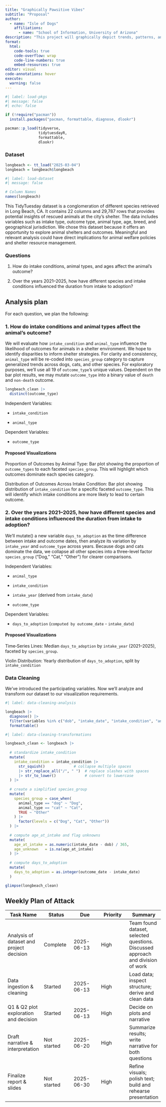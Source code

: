 ```yaml
---
title: "Graphically Pawsitive Vibes"
subtitle: "Proposal"
author: 
  - name: "Isle of Dogs"
    affiliations:
      - name: "School of Information, University of Arizona"
description: "This project will graphically depict trends, patterns, and analysis of Animal Shelter data derived from the TidyTuesday initiative. The dataset includes information about animals taken in and released from the shelter; there are variables such as intake type, outcome type, animal type, breed, age, and more. The primary goal of this project is to identify key factors that influence an animals outcome."
format:
  html:
    code-tools: true
    code-overflow: wrap
    code-line-numbers: true
    embed-resources: true
editor: visual
code-annotations: hover
execute:
  warning: false
---
```


```r
#| label: load-pkgs
#| message: false
#| echo: false

if (!require("pacman")) 
  install.packages("pacman, formattable, diagnose, dlookr")

pacman::p_load(tidyverse,
               tidytuesdayR,
               formattable,
               dlookr)
```

### Dataset

```r
longbeach <- tt_load("2025-03-04")
longbeach = longbeach$longbeach
```

```r
#| label: load-dataset
#| message: false

# Column Names
names(longbeach)

```

This TidyTuesday dataset is a conglomeration of different species retrieved in Long Beach, CA. It contains 22 columns and 29,787 rows that provides potential insights of rescued animals at the city's shelter. The data includes variables such as intake type, outcome type, animal type, age, breed, and geographical jurisdiction. We chose this dataset because it offers an opportunity to explore animal shelters and outcomes. Meaningful and relevant analysis could have direct implications for animal welfare policies and shelter resource management.

### Questions

1.  How do intake conditions, animal types, and ages affect the animal's outcome?

2.  Over the years 2021–2025, how have different species and intake conditions influenced the duration from intake to adoption?

## Analysis plan

For each question, we plan the following:

### 1. How do intake conditions and animal types affect the animal's outcome?

We will evaluate how `intake_condition` and `animal_type` influence the likelihood of outcomes for animals in a shelter environment. We hope to identify disparities to inform shelter strategies. For clarity and consistency, `animal_type` will be re-coded into `species_group` category to capture generalized trends across dogs, cats, and other species. For exploratory purposes, we'll use all 19 of `outcome_type`'s unique values. Dependent on the bar plot results, we may mutate `outcome_type` into a binary value of `death` and `non-death` outcome. 

``` r
longbeach_clean |>
  distinct(outcome_type)
```

Independent Variables:

-   `intake_condition`

-   `animal_type`

Dependent Variables:

-   `outcome_type`

#### Proposed Visualizations

Proportion of Outcomes by Animal Type: Bar plot showing the proportion of `outcome_types` to each faceted `species_group`. This will highlight which outcomes dominate each species category.

Distribution of Outcomes Across Intake Condition: Bar plot showing distribution of `intake_condition` for a specific faceted `outcome_type`. This will identify which intake conditions are more likely to lead to certain outcome.


### 2. Over the years 2021–2025, how have different species and intake conditions influenced the duration from intake to adoption?

We'll mutate() a new variable `days_to_adoption` as the time difference between intake and outcome dates, then analyze its variation by `intake_year` and `outcome_type` across years. Because dogs and cats dominate the data, we collapse all other species into a three-level factor `species_group` (“Dog,” “Cat,” “Other”) for clearer comparisons.

Independent Variables:

-   `animal_type`

-   `intake_condition`

-   `intake_year` (derived from `intake_date`)

-   `outcome_type`

Dependent Variables:

-   `days_to_adoption` (`computed by outcome_date` - `intake_date`)

#### Proposed Visualizations

Time‐Series Lines: Median `days_to_adoption` by `intake_year` (2021–2025), faceted by `species_group`.

Violin Distribution: Yearly distribution of `days_to_adoption`, split by `intake_condition`

### Data Cleaning

We've introduced the participating variables. Now we'll analyze and transform our dataset to our visualization requirements.

```r
#| label: data-cleaning-analysis

longbeach |>
  diagnose() |>
  filter(variables %in% c("dob", "intake_date", "intake_condition", "animal_type",  "outcome_type")) |>
  formattable()
```

```r
#| label: data-cleaning-transformations

longbeach_clean <- longbeach |>
  
  # standardize intake_condition
  mutate(
    intake_condition = intake_condition |>
      str_squish()             # collapse multiple spaces
      |> str_replace_all("/", " ")  # replace slashes with spaces
      |> str_to_lower()             # convert to lowercase
  ) |>
  
  # create a simplified species_group
  mutate(
    species_group = case_when(
      animal_type == "dog" ~ "Dog",
      animal_type == "cat" ~ "Cat",
      TRUE ~ "Other"
    ) |> 
      factor(levels = c("Dog", "Cat", "Other"))
  ) |>
  
  # compute age_at_intake and flag unknowns
  mutate(
    age_at_intake = as.numeric(intake_date - dob) / 365,
    age_unknown   = is.na(age_at_intake)
  ) |>
  
  # compute days_to_adoption
  mutate(
    days_to_adoption = as.integer(outcome_date - intake_date)
  )

glimpse(longbeach_clean)
```

## Weekly Plan of Attack

| Task Name | Status | Due | Priority | Summary |
|---------------|---------------|---------------|---------------|---------------|
| Analysis of dataset and project decision | Complete | 2025-06-13 | High | Team found dataset, selected questions. Discussed approach and division of work |
| Data ingestion & cleaning | Started | 2025-06-13 | High | Load data; inspect structure; derive and clean data |
| Q1 & Q2 plot exploration and decision | Started | 2025-06-13 | High | Decide on plots and narrative |
| Draft narrative & interpretation | Not started | 2025-06-20 | High | Summarize results; write narrative for both questions |
| Finalize report & slides | Not started | 2025-06-30 | High | Refine visuals; polish text; build and rehearse presentation |
